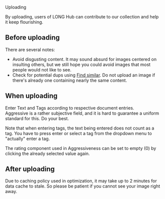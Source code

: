 
<Typography variant="h2">Uploading</Typography>

By uploading, users of LONG Hub can contribute to our collection and help it keep flourishing.  

## Before uploading

There are several notes:  

- Avoid disgusting content. It may sound absurd for images centered on insulting others, but we still hope you could avoid images that most people would not like to see.  
- Check for potential dups using [Find similar](/post/similar). Do not upload an image if there's already one containing nearly the same content.  

## When uploading

Enter Text and Tags according to respective document entries.  
Aggressive is a rather subjective field, and it is hard to guarantee a uniform standard for this. Do your best.  

Note that when entering tags, the text being entered does not count as a tag. You have to press enter or select a tag from the dropdown menu to "actually" enter a tag.  

The rating component used in Aggressiveness can be set to empty (0) by clicking the already selected value again.  



## After uploading

Due to caching policy used in optimization, it may take up to 2 minutes for data cache to stale. So please be patient if you cannot see your image right away.  

